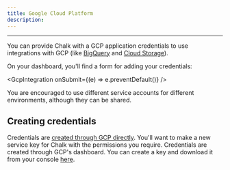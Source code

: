 ```yaml
---
title: Google Cloud Platform
description:
---
```



---

You can provide Chalk with a GCP application credentials
to use integrations with GCP (like [BigQuery](/docs/bigquery) and [Cloud Storage](/docs/s3)).

On your dashboard, you'll find a form for adding your credentials:

<GcpIntegration onSubmit={(e) => e.preventDefault()} />

You are encouraged to use different service accounts for different environments,
although they can be shared.

## Creating credentials

Credentials are [created through GCP directly](https://cloud.google.com/docs/authentication/getting-started).
You'll want to make a new service key for Chalk
with the permissions you require.
Credentials are created through GCP's dashboard.
You can create a key and download it from your console
[here](https://console.cloud.google.com/projectselector2/iam-admin/serviceaccounts/create).
